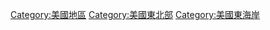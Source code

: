 {{Cat main}}
{{Commons cat|New England}}

[[Category:美國地區|Category:美國地區]]
[[Category:美國東北部|Category:美國東北部]]
[[Category:美國東海岸|Category:美國東海岸]]